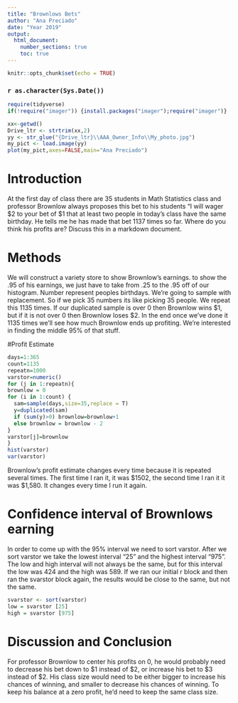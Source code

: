 ---
title: "Brownlows Bets"
author: "Ana Preciado"
date: "Year 2019"
output: 
  html_document:
    number_sections: true
    toc: true
---

```{r setup, include=FALSE}
knitr::opts_chunk$set(echo = TRUE)
```
### `r as.character(Sys.Date())`

```{r include=FALSE,echo=FALSE}
require(tidyverse)
if(!require("imager")) {install.packages("imager");require("imager")}

```

```{r echo=FALSE,out.width='100%'}
xx<-getwd()
Drive_ltr <- strtrim(xx,2)
yy <- str_glue("{Drive_ltr}\\AAA_Owner_Info\\My_photo.jpg")
my_pict <- load.image(yy)
plot(my_pict,axes=FALSE,main="Ana Preciado")
```

<!-- We recommend you use git branches -- create a separate branch for each major section i.e. Introduction, Methods, Results, Inferential Results, and Discussion and Conclusions - leave the YAML block untouched until the final merge where you put in your own name !-->

# Introduction

<!--In this section you explain what you are trying to show.  Where did the data come from?  What is the research or other question you are trying to answer?!-->

 At the first day of class there are 35 students in Math Statistics class and professor Brownlow always proposes this bet to his students "I will wager $2 to your bet of $1 that at least two people in today's class have  the same birthday.  He tells me he has made that bet 1137 times so far. Where do you think his profits are? Discuss this in a markdown document. 

# Methods

<!--Decide on your methods:  In this section explain the approach you will take to attack the issue --- how will you decide on a likely estimate of professor Brownlow's earnings or losses after 1137 bets. Also explain how you construct a 95% confidence interval about your estimate of his winnings !-->
We will construct a variety store to show Brownlow's earnings. to show the .95 of his earnings, we just have to take from .25 to the .95 off of our histogram. Number represent peoples birthdays. We're going to sample with replacement. So if we pick 35 numbers its like picking 35 people. We repeat this 1135 times. If our duplicated sample is over 0 then Brownlow wins $1, but if it is not over 0 then Brownlow loses $2. In the end once we've done it 1135 times we'll see how much Brownlow ends up profiting. We're interested in finding the middle 95% of that stuff. 

#Profit Estimate

<!--Explain and display the results of your method of coming up with the estimate of professor Brownlows betting!-->
```{r}
days=1:365
count=1135
repeatn=1000
varstor=numeric()
for (j in 1:repeatn){
brownlow = 0
for (i in 1:count) {
  sam=sample(days,size=35,replace = T)
  y=duplicated(sam)
  if (sum(y)>0) brownlow=brownlow+1
  else brownlow = brownlow - 2
}
varstor[j]=brownlow
}
hist(varstor)
var(varstor)
```
Brownlow's profit estimate changes every time because it is repeated several times. The first time I ran it, it was $1502, the second time I ran it it was $1,580. It changes every time I run it again. 




# Confidence interval of Brownlows earning

<!--Explain and display your method of coming up with a 95% confidence interval of  professor Brownlows--> 
In order to come up with the 95% interval we need to sort varstor. After we sort varstor we take the lowest interval "25" and the highest interval "975". The low and high interval will not always be the same, but for this interval the low was 424 and the high was 589. If we ran our initial r block and then ran the svarstor block again, the results would be close to the same, but not the same. 

```{r}
svarstor <- sort(varstor) 
low = svarstor [25] 
high = svarstor [975]
```


# Discussion and Conclusion

<!--Discussion and conclusion here.  If professor Brownlow is consistantly making or losing money how could he change his payout so that his profits center on zero?  Also discuss what size his class should be in order to have his current scheme balance at zero profit.!-->
For professor Brownlow to center his profits on 0, he would probably need to decrease his bet down to $1 instead of $2, or increase his bet to $3 instead of $2. His class size would need to be either bigger to increase his chances of winning, and smaller to decrease his chances of winning. To keep his balance at a zero profit, he'd need to keep the same class size. 
